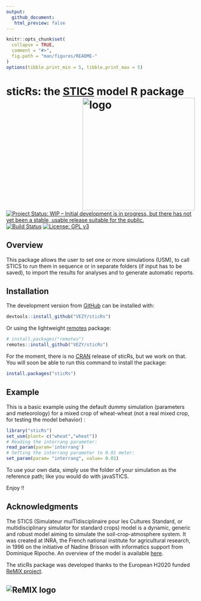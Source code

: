```yaml
---
output:
  github_document:
   html_preview: false
---
```


  <!-- README.md is generated from README.Rmd. Please edit that file -->

```r
knitr::opts_chunk$set(
  collapse = TRUE,
  comment = "#>",
  fig.path = "man/figures/README-"
)
options(tibble.print_min = 5, tibble.print_max = 5)
```
  

# sticRs: the [STICS](https://www6.paca.inra.fr/stics_eng/) model R package <img src="man/figures/logo.jpg" alt="logo" width="300" align="right" />
<!-- <img src="man/figures/logo.png" alt="logo" style="width:30%;height:auto;" align="right" /> -->
<!-- [![Travis build status](https://travis-ci.com/VEZY/DynACof.svg?branch=master)](https://travis-ci.org/VEZY/DynACof)   -->
[![Project Status: WIP – Initial development is in progress, but there has not yet been a stable, usable release suitable for the public.](http://www.repostatus.org/badges/latest/wip.svg)](http://www.repostatus.org/#wip)
[![Build Status](https://travis-ci.com/VEZY/sticRs.svg?token=oehDDxBpmrzeWX8AdyPo&branch=master)](https://travis-ci.com/VEZY/sticRs)
<!-- [![Join the chat at https://gitter.im/DynACof/Lobby#](https://badges.gitter.im/DynACof/Lobby.svg?token=1d2e733532f5122f05de&branch=master)](https://gitter.im/DynACof/Lobby?utm_source=badge&utm_medium=badge&utm_campaign=pr-badge&utm_content=badge)  -->
[![License: GPL v3](https://img.shields.io/badge/License-GPL%20v3-blue.svg)](https://www.gnu.org/licenses/gpl-3.0)

## Overview

This package allows the user to set one or more simulations (USM), to call STICS to run them in sequence or in separate folders (if input has to be saved), to import the results for analyses and to generate automatic reports.

## Installation

The development version from [GitHub](https://github.com/) can be installed with:

``` r
devtools::install_github("VEZY/sticRs")
```
Or using the lightweight [remotes](https://github.com/r-lib/remotes#readme) package: 

``` r
# install.packages("remotes")
remotes::install_github("VEZY/sticRs")
```
For the moment, there is no [CRAN](https://CRAN.R-project.org) release of sticRs, but we work on that.
You will soon be able to run this command to install the package:

``` r
install.packages("sticRs")
```

## Example

This is a basic example using the default dummy simulation (parameters and meteorology) for a mixed crop of wheat-wheat (not a real mixed crop, for testing the model behavior) :

```r
library("sticRs")
set_usm(plant= c("wheat","wheat"))
# Reading the interrang parameter:
read_param(param='interrang')
# Setting the interrang parameter to 0.01 meter:
set_param(param= "interrang", value= 0.01)
```

To use your own data, simply use the folder of your simulation as the reference path; like you would do with javaSTICS.

Enjoy !!

## Acknowledgments

The STICS (Simulateur mulTIdisciplinaire pour les Cultures Standard, or multidisciplinary simulator for standard crops) model is a dynamic, generic and robust model aiming to simulate the soil-crop-atmosphere system. It was created at INRA, the French national institute for agricultural research, in 1996 on the initiative of Nadine Brisson with informatics support from Dominique Ripoche. An overview of the model is available [here](https://www6.paca.inra.fr/stics_eng/About-us/Stics-model-overview).

The sticRs package was developed thanks to the European H2020 funded [ReMIX project](https://www.remix-intercrops.eu/).

![ReMIX logo](man/figures/remix_logo.jpg)
---

